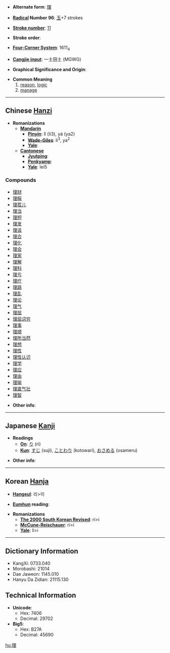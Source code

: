 * '''Alternate form''': [[理]]

* '''[[Wiktionary:Chinese radical index| Radical]] Number 96''': [[Wiktionary:Chinese radical index 玉|玉]]+7 strokes

* '''[[Wiktionary:Chinese total strokes index|Stroke number]]''': [[Wiktionary:Chinese total strokes index 11|11]]

* '''Stroke order''': 

* '''[[Wiktionary:Chinese four corner index|Four-Corner System]]''': 1611<sub>4</sub>

* '''[[Wiktionary:Chinese Cangjie index|Cangjie input]]''': 一土田土 (MGWG)

* '''Graphical Significance and Origin''': 

* '''Common Meaning'''
*#[[reason]], [[logic]]
*# [[manage]]

----

== Chinese [[Hanzi]] ==

* '''Romanizations'''
** '''[[Mandarin]]'''
*** '''[[Pinyin]]''': lǐ (li3), yá (ya2)
*** '''[[Wade-Giles]]''': li<sup>3</sup>, ya<sup>2</sup>
*** '''[[Yale]]''': 
** '''[[Cantonese]]'''
*** '''[[Jyutping]]''':
*** '''[[Penkyamp]]''': 
*** '''[[Yale]]''': lei5

===Compounds===
*[[理财]]
*[[理睬]]
*[[理茬儿]]
*[[理当]]
*[[理短]]
*[[理发]]
*[[理该]]
*[[理合]]
*[[理化]]
*[[理会]]
*[[理家]]
*[[理解]]
*[[理科]]
*[[理亏]]
*[[理疗]]
*[[理路]]
*[[理乱]]
*[[理论]]
*[[理气]]
*[[理屈]]
*[[理屈词穷]]
*[[理事]]
*[[理顺]]
*[[理所当然]]
*[[理想]]
*[[理性]]
*[[理性认识]]
*[[理学]]
*[[理应]]
*[[理由]]
*[[理喻]]
*[[理直气壮]]
*[[理智]]

* '''Other info''': 

----

== Japanese [[Kanji]] ==

* '''Readings'''
** '''[[On]]''': [[り]] (ri)
** '''[[Kun]]''': [[すじ]] (suji), [[ことわり]] (kotowari), [[おさめる]] (osameru)

* '''Other info''':  

----

== Korean [[Hanja]] ==

* '''[[Hangeul]]''': 리>이

* '''[[Eumhun]] reading''': 

* '''Romanizations'''
** '''[[The 2000 South Korean Revised Romanization|The 2000 South Korean Revised]]''': ri>i
** '''[[McCune-Reischauer]]''': ri>i
** '''[[Yale]]''': li>i

----

== Dictionary Information ==

* KangXi: 0733.040
* Morobashi: 21014
* Dae Jaweon: 1145.010
* Hanyu Da Zidian: 21115.130

== Technical Information ==

* '''Unicode''':
** Hex: 7406
** Decimal: 29702
* '''Big5''':
** Hex: B27A
** Decimal: 45690

[[hu:理]]